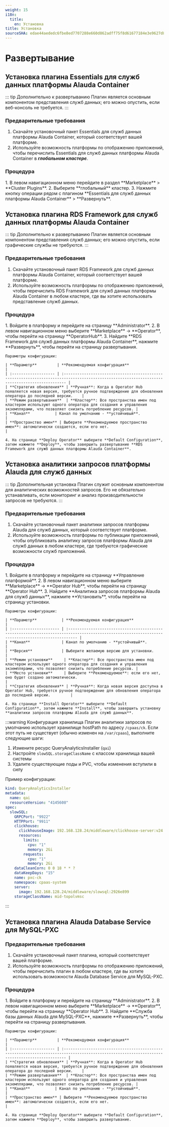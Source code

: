 ```yaml
---
weight: 15
i18n:
  title:
    en: Установка
title: Установка
sourceSHA: edae44aededc6fbe8ed7707288e660d862adff75f8d61677184e3e9627d86ce8
---
```


# Развертывание

## Установка плагина Essentials для служб данных платформы Alauda Container

::: tip Дополнительно к развертыванию
Плагин является основным компонентом представления служб данных; его можно опустить, если веб-консоль не требуется.
:::

### Предварительные требования

1. Скачайте установочный пакет Essentials для служб данных платформы Alauda Container, который соответствует вашей платформе.
2. Используйте возможность платформы по отображению приложений, чтобы перечислить Essentials для служб данных платформы Alauda Container в ***глобальном кластере***.

### Процедура

<Tabs>
  <Tab label="Веб-консоль">
    1. В левом навигационном меню перейдите в раздел **Marketplace** > **Cluster Plugins**.
    2. Выберите **глобальный** кластер.
    3. Нажмите кнопку операции рядом с плагином **Essentials для служб данных платформы Alauda Container** > **Развернуть**.
  </Tab>
</Tabs>

## Установка плагина RDS Framework для служб данных платформы Alauda Container

::: tip Дополнительно к развертыванию
Плагин является основным компонентом представления служб данных; его можно опустить, если графические службы не требуются.
:::

### Предварительные требования

1. Скачайте установочный пакет RDS Framework для служб данных платформы Alauda Container, который соответствует вашей платформе.
2. Используйте возможность платформы по отображению приложений, чтобы перечислить RDS Framework для служб данных платформы Alauda Container в любом кластере, где вы хотите использовать представление служб данных.

### Процедура

<Tabs>
  <Tab label="Веб-консоль">
    1. Войдите в платформу и перейдите на страницу **Administrator**.
    2. В левом навигационном меню выберите **Marketplace** -> **Operator**, чтобы перейти на страницу **OperatorHub**.
    3. Найдите **RDS Framework для служб данных платформы Alauda Container**, нажмите **Развернуть**, чтобы перейти на страницу развертывания.

    Параметры конфигурации:

    | **Параметр**         | **Рекомендуемая конфигурация**                                                                                                                |
    | :------------------- | :--------------------------------------------------------------------------------------------------------------------------------------------- |
    | **Стратегия обновления** | **Ручная**: Когда в Operator Hub появляется новая версия, требуется ручное подтверждение для обновления оператора до последней версии.    |
    | **Режим развертывания**  | **Кластер**: Все пространства имен под кластером используют одного оператора для создания и управления экземплярами, что позволяет снизить потребление ресурсов. |
    | **Канал**           | Канал по умолчанию - **устойчивый**.                                                                                                          |
    | **Пространство имен** | Выберите **Рекомендуемое пространство имен**: автоматически создается, если его нет.                                                           |

    4. На странице **Deploy Operator** выберите **Default Configuration**, затем нажмите **Deploy**, чтобы завершить развертывание **RDS Framework для служб данных платформы Alauda Container**.
  </Tab>
</Tabs>

## Установка аналитики запросов платформы Alauda для служб данных

::: tip Дополнительная установка
Плагин служит основным компонентом для аналитических возможностей запросов. Его не обязательно устанавливать, если мониторинг и анализ производительности запросов не требуются.
:::

### Предварительные требования

1. Скачайте установочный пакет аналитики запросов платформы Alauda для служб данных, который соответствует платформе.
2. Используйте возможность платформы по публикации приложений, чтобы опубликовать аналитику запросов платформы Alauda для служб данных в любом кластере, где требуются графические возможности служб приложений.

### Процедура

<Tabs>
  <Tab label="Веб-консоль">
    1. Войдите в платформу и перейдите на страницу **Управление платформой**.
    2. В левом навигационном меню выберите **Marketplace** -> **Operator Hub**, чтобы перейти на страницу **Operator Hub**.
    3. Найдите **Аналитика запросов платформы Alauda для служб данных**, нажмите **Установить**, чтобы перейти на страницу установки.

    Параметры конфигурации:

    | **Параметр**           | **Рекомендуемая конфигурация**                                                                                                                  |
    | :--------------------- | :------------------------------------------------------------------------------------------------------------------------------------------------ |
    | **Канал**              | Канал по умолчанию - **устойчивый**.                                                                                                             |
    | **Версия**             | Выберите желаемую версию для установки.                                                                                                          |
    | **Режим установки**     | **Кластер**: Все пространства имен под кластером используют одного оператора для создания и управления экземплярами, что позволяет снизить потребление ресурсов. |
    | **Место установки**     | Выберите **Рекомендуемое**: если его нет, оно будет создано автоматически.                                                                        |
    | **Стратегия обновления** | **Ручная**: Когда новая версия доступна в Operator Hub, требуется ручное подтверждение для обновления оператора до последней версии.         |

    4. На странице **Install Operator** выберите **Default Configuration**, затем нажмите **Install**, чтобы завершить установку **аналитики запросов платформы Alauda для служб данных**.
  </Tab>
</Tabs>

:::warning Конфигурация хранилища
Плагин аналитики запросов по умолчанию использует хранилище hostPath по адресу `/cpaas/ck`. Если этот путь не существует (обычно изменен на `/var/cpaas`), выполните следующие шаги:

1. Измените ресурс QueryAnalyticsInstaller (`qai`)
2. Настройте `slowSQL.storageClassName` с классом хранилища вашей системы
3. Удалите существующие поды и PVC, чтобы изменения вступили в силу

Пример конфигурации:

```yaml
kind: QueryAnalyticsInstaller
metadata:
  name: qai
  resourceVersion: "4145608"
spec:
  slowSQL:
    GRPCPort: "9922"
    HTTPPort: "9911"
    clickhouse:
      clickhouseImage: 192.168.128.24/middleware/clickhouse-server:v24.8.3.59-64c1f43f
      resources:
        limits:
          cpu: "1"
          memory: 2Gi
        requests:
          cpu: "1"
          memory: 2Gi
    dataCleanCorn: 0 0 18 * * ?
    dataKeepDays: "15"
    name: pxc-ck
    namespace: cpaas-system
    server:
      image: 192.168.128.24/middleware/slowsql:2926e899
    storageClassName: mid-topolvmsc
```

:::

## Установка плагина Alauda Database Service для MySQL-PXC

### Предварительные требования

1. Скачайте установочный пакет плагина, который соответствует вашей платформе.
2. Используйте возможность платформы по отображению приложений, чтобы перечислить плагин в любом кластере, где вы хотите использовать возможности Alauda Database Service для MySQL-PXC.

### Процедура

<Tabs>
  <Tab label="Веб-консоль">
    1. Войдите в платформу и перейдите на страницу **Administrator**.
    2. В левом навигационном меню выберите **Marketplace** -> **Operator**, чтобы перейти на страницу **Operator Hub**.
    3. Найдите **Служба базы данных Alauda для MySQL-PXC**, нажмите **Развернуть**, чтобы перейти на страницу развертывания.

    Параметры конфигурации:

    | **Параметр**         | **Рекомендуемая конфигурация**                                                                                                                |
    | :------------------- | :--------------------------------------------------------------------------------------------------------------------------------------------- |
    | **Стратегия обновления** | **Ручная**: Когда в Operator Hub появляется новая версия, требуется ручное подтверждение для обновления оператора до последней версии.    |
    | **Режим развертывания**  | **Кластер**: Все пространства имен под кластером используют одного оператора для создания и управления экземплярами, что позволяет снизить потребление ресурсов. |
    | **Канал**           | Канал по умолчанию - **устойчивый**.                                                                                                          |
    | **Пространство имен** | Выберите **Рекомендуемое пространство имен**: автоматически создается, если его нет.                                                           |

    4. На странице **Deploy Operator** выберите **Default Configuration**, затем нажмите **Deploy**, чтобы завершить развертывание.
  </Tab>
</Tabs>
